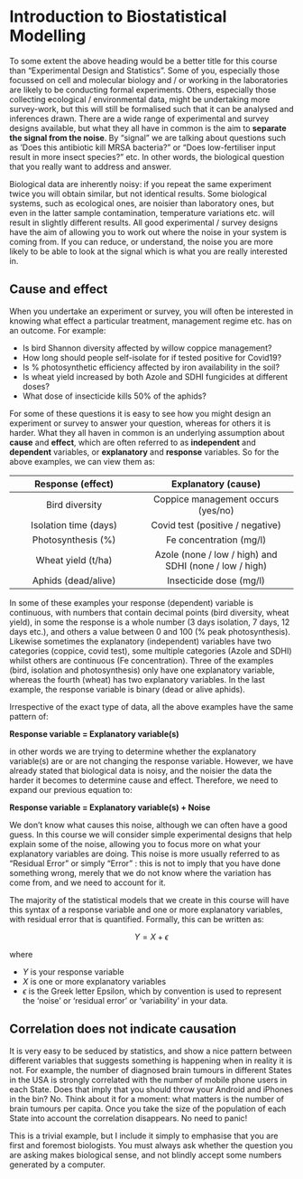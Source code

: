 # Introduction to Biostatistical Modelling

To some extent the above heading would be a better title for this course than "Experimental Design and Statistics". Some of you, especially those focussed on cell and molecular biology and / or working in the laboratories are likely to be conducting formal experiments. Others, especially those collecting ecological / environmental data, might be undertaking more survey-work, but this will still be formalised such that it can be analysed and inferences drawn. There are a wide range of experimental and survey designs available, but what they all have in common is the aim to **separate the signal from the noise**. By "signal" we are talking about questions such as 'Does this antibiotic kill MRSA bacteria?" or "Does low-fertiliser input result in more insect species?" etc. In other words, the biological question that you really want to address and answer.

Biological data are inherently noisy: if you repeat the same experiment twice you will obtain similar, but not identical results. Some biological systems, such as ecological ones, are noisier than laboratory ones, but even in the latter sample contamination, temperature variations etc. will result in slightly different results. All good experimental / survey designs have the aim of allowing you to work out where the noise in your system is coming from. If you can reduce, or understand, the noise you are more likely to be able to look at the signal which is what you are really interested in.

## Cause and effect

When you undertake an experiment or survey, you will often be interested in knowing what effect a particular treatment, management regime etc. has on an outcome. For example:

-   Is bird Shannon diversity affected by willow coppice management?
-   How long should people self-isolate for if tested positive for Covid19?
-   Is % photosynthetic efficiency affected by iron availability in the soil?
-   Is wheat yield increased by both Azole and SDHI fungicides at different doses?
-   What dose of insecticide kills 50% of the aphids?

For some of these questions it is easy to see how you might design an experiment or survey to answer your question, whereas for others it is harder. What they all haven in common is an underlying assumption about **cause** and **effect**, which are often referred to as **independent** and **dependent** variables, or **explanatory** and **response** variables. So for the above examples, we can view them as:

| Response (effect) | Explanatory (cause) |
|:-------------------------------:|:-------------------------------------:|
| Bird diversity | Coppice management occurs (yes/no) |
| Isolation time (days) | Covid test (positive / negative) |
| Photosynthesis (%) | Fe concentration (mg/l) |
| Wheat yield (t/ha) | Azole (none / low / high) and SDHI (none / low / high) |
| Aphids (dead/alive) | Insecticide dose (mg/l) |

In some of these examples your response (dependent) variable is continuous, with numbers that contain decimal points (bird diversity, wheat yield), in some the response is a whole number (3 days isolation, 7 days, 12 days etc.), and others a value between 0 and 100 (% peak photosynthesis). Likewise sometimes the explanatory (independent) variables have two categories (coppice, covid test), some multiple categories (Azole and SDHI) whilst others are continuous (Fe concentration). Three of the examples (bird, isolation and photosynthesis) only have one explanatory variable, whereas the fourth (wheat) has two explanatory variables. In the last example, the response variable is binary (dead or alive aphids).

Irrespective of the exact type of data, all the above examples have the same pattern of:

::: center
**[Response variable]{.boxed} \= [Explanatory variable(s)]{.boxed}**
:::

in other words we are trying to determine whether the explanatory variable(s) are or are not changing the response variable. However, we have already stated that biological data is noisy, and the noisier the data the harder it becomes to determine cause and effect. Therefore, we need to expand our previous equation to:

::: center
**[Response variable]{.boxed} \= [Explanatory variable(s)]{.boxed} + [Noise]{.boxed}**
:::

We don't know what causes this noise, although we can often have a good guess. In this course we will consider simple experimental designs that help explain some of the noise, allowing you to focus more on what your explanatory variables are doing. This noise is more usually referred to as "Residual Error" or simply "Error" : this is not to imply that you have done something wrong, merely that we do not know where the variation has come from, and we need to account for it.

The majority of the statistical models that we create in this course will have this syntax of a response variable and one or more explanatory variables, with residual error that is quantified. Formally, this can be written as:

$$Y = X + \epsilon$$

where

-   $Y$ is your response variable
-   $X$ is one or more explanatory variables
-   $\epsilon$ is the Greek letter Epsilon, which by convention is used to represent the 'noise' or 'residual error' or 'variability' in your data.

## Correlation does not indicate causation

It is very easy to be seduced by statistics, and show a nice pattern between different variables that suggests something is happening when in reality it is not. For example, the number of diagnosed brain tumours in different States in the USA is strongly correlated with the number of mobile phone users in each State. Does that imply that you should throw your Android and iPhones in the bin? No. Think about it for a moment: what matters is the number of brain tumours per capita. Once you take the size of the population of each State into account the correlation disappears. No need to panic!

This is a trivial example, but I include it simply to emphasise that you are first and foremost biologists. You must always ask whether the question you are asking makes biological sense, and not blindly accept some numbers generated by a computer.

